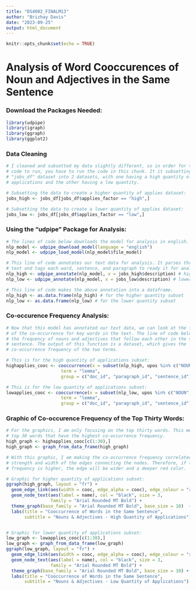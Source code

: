 ```yaml
---
title: "DS4002_FINALM13"
author: "Brizhay Davis"
date: "2023-09-25"
output: html_document
---
```


```r
knitr::opts_chunk$set(echo = TRUE)
```

# Analysis of Word Cooccurences of Noun and Adjectives in the Same Sentence
### Download the Packages Needed:

```r
library(udpipe)
library(igraph)
library(ggraph)
library(ggplot2)
```
### Data Cleaning

```r

# I cleaned and subsetted my data slightly different, so in order for this analysis
# code to run, you have to run the code in this chunk. It it subsetting the 
# "jobs_df" dataset into 2 datasets, with one having a high quantity of 
# applications and the other having a low quantity.

# Subsetting the data to create a higher quantity of applies dataset:
jobs_high <- jobs_df[jobs_df$applies_factor == "high",]

# Subsetting the data to create a lower quantity of applies dataset:
jobs_low <- jobs_df[jobs_df$applies_factor == "low",]
```


### Using the "udpipe" Package for Analysis:

```r
# The lines of code below downloads the model for analysis in english.
nlp_model <- udpipe_download_model(language = "english")
nlp_model <- udpipe_load_model(nlp_model$file_model)

# This line of code annotates our text data for analysis. It parses through the 
# text and tags each word, sentence, and paragraph to ready it for analysis.
nlp_high <- udpipe_annotate(nlp_model, x = jobs_high$description) # higher quantity of applies
nlp_low <- udpipe_annotate(nlp_model, x = jobs_low$description) # lower quantity of applies

# This line of code makes the above annotation into a dataframe. 
nlp_high <- as.data.frame(nlp_high) # for the higher quantity subset
nlp_low <- as.data.frame(nlp_low) # for the lower quantity subset
```



### Co-occurence Frequency Analysis:

```r

# Now that this model has annotated our text data, we can look at the frequency
# of the co-occurrence for key words in the text. The line of code below looks at 
# the frequency of nouns and adjectives that follow each other in the same
# sentence. The output of this function is a dataset, which gives the 
# co-occurrence frequency of the two terms.

# This is for the high quantity of applications subset:
highapplies_cooc <- cooccurrence(x = subset(nlp_high, upos %in% c("NOUN", "ADJ")), 
                     term = "lemma", 
                     group = c("doc_id", "paragraph_id", "sentence_id"))

# This is for the low quantity of applications subset:
lowapplies_cooc <- cooccurrence(x = subset(nlp_low, upos %in% c("NOUN", "ADJ")), 
                     term = "lemma", 
                     group = c("doc_id", "paragraph_id", "sentence_id"))

```


### Graphic of Co-occurence Frequency of the Top Thirty Words:

```r

# For the graphics, I am only focusing on the top thirty words. This means the 
# top 30 words that have the highest co-occurrence frequency. 
high_graph <- highapplies_cooc[c(1:30),]
high_graph <- graph_from_data_frame(high_graph)

# With this graphic, I am making the co-occurrence frequency correlated to the
# strength and width of the edges connecting the nodes. Therefore, if the 
# frequency is higher, the edge will be wider and a deeper red color.

# Graphic for higher quantity of applications subset:
ggraph(high_graph, layout = "fr") +
  geom_edge_link(aes(width = cooc, edge_alpha = cooc), edge_colour = "red") +
  geom_node_text(aes(label = name), col = "black", size = 3, 
                 family = "Arial Rounded MT Bold") +
  theme_graph(base_family = "Arial Rounded MT Bold", base_size = 10)  +
  labs(title = "Cooccurrence of Words in the Same Sentence", 
       subtitle = "Nouns & Adjectives - High Quantity of Applications")


# Graphic for lower quantity of applications subset:
low_graph <- lowapplies_cooc[c(1:30),]
low_graph <- graph_from_data_frame(low_graph)
ggraph(low_graph, layout = "fr") +
  geom_edge_link(aes(width = cooc, edge_alpha = cooc), edge_colour = "red") +
  geom_node_text(aes(label = name), col = "black", size = 3, 
                 family = "Arial Rounded MT Bold") +
  theme_graph(base_family = "Arial Rounded MT Bold", base_size = 10) +
  labs(title = "Cooccurrence of Words in the Same Sentence", 
       subtitle = "Nouns & Adjectives - Low Quantity of Applications")

```

